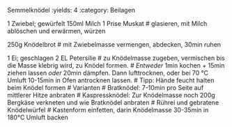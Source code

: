 Semmelknödel
:yields: 4
:category: Beilagen

1 Zwiebel; gewürfelt
150ml Milch
1 Prise Muskat
# glasieren, mit Milch ablöschen und erwärmen, würzen

250g Knödelbrot
# mit Zwiebelmasse vermengen, abdecken, 30min ruhen

1 Ei; geschlagen
2 EL Petersilie
# zu Knödelmasse zugeben, vermischen bis die Masse klebrig wird, zu Knödel formen.
# _Entweder_ 1min kochen + 15min ziehen lassen _oder_ 20min dämpfen. Dann lufttrocknen, oder bei 70 °C Umluft 10-15min in Ofen antrocknen lassen.
# Tipp: Hände feucht halten beim Knödel formen
# Varianten
# Bratknödel: 7-10min pro Seite auf mittlerer Hitze anbraten
# Kaspressknödel: Zur Knödelmasse noch 200g Bergkäse verkneten und wie Bratknödel anbraten
# Rührei und gebratene Knödelwürfel
# Kastenform einfetten, darin Knödelmasse 30-35min in 180°C Umluft backen
